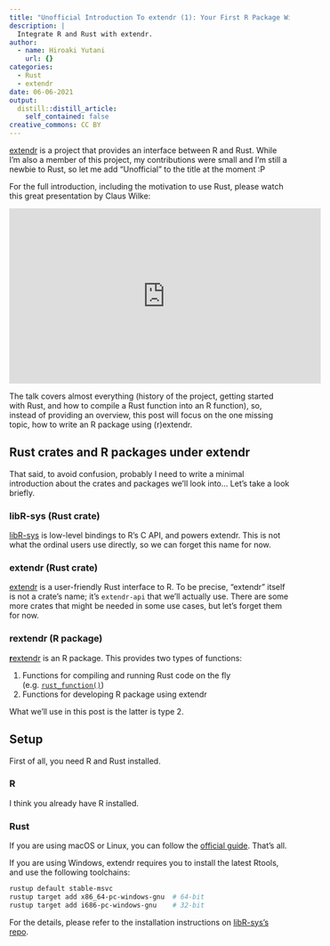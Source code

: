 ```yaml
---
title: "Unofficial Introduction To extendr (1): Your First R Package With Rust"
description: |
  Integrate R and Rust with extendr.
author:
  - name: Hiroaki Yutani
    url: {}
categories:
  - Rust
  - extendr
date: 06-06-2021
output:
  distill::distill_article:
    self_contained: false
creative_commons: CC BY
---
```



[extendr](https://github.com/extendr/extendr) is a project that provides an
interface between R and Rust. While I'm also a member of this project,
my contributions were small and I'm still a newbie to Rust, so let me add
"Unofficial" to the title at the moment :P

For the full introduction, including the motivation to use Rust, please watch
this great presentation by Claus Wilke:

<iframe width="560" height="315" src="https://www.youtube.com/embed/EX7YG2pmcC8" title="YouTube video player" frameborder="0" allow="accelerometer; autoplay; clipboard-write; encrypted-media; gyroscope; picture-in-picture" allowfullscreen></iframe>

The talk covers almost everything (history of the project, getting started with Rust,
and how to compile a Rust function into an R function), so, instead of providing
an overview, this post will focus on the one missing topic, how to write an R
package using (r)extendr.

## Rust crates and R packages under extendr

That said, to avoid confusion, probably I need to write a minimal introduction
about the crates and packages we'll look into...
Let's take a look briefly.

### libR-sys (Rust crate)

[libR-sys](https://github.com/extendr/libR-sys) is low-level bindings to R's C
API, and powers extendr. This is not what the ordinal users use directly,
so we can forget this name for now.

### extendr (Rust crate)

[extendr](https://github.com/extendr/extendr) is a user-friendly Rust interface
to R. To be precise, "extendr" itself is not a crate's name; it's `extendr-api`
that we'll actually use. There are some more crates that might be needed in some
use cases, but let's forget them for now.

### rextendr (R package)

[**r**extendr](https://github.com/extendr/rextendr) is an R package. This provides
two types of functions:

1. Functions for compiling and running Rust code on the fly (e.g. [`rust_function()`](https://extendr.github.io/rextendr/reference/rust_source.html))
2. Functions for developing R package using extendr

What we'll use in this post is the latter is type 2.

## Setup

First of all, you need R and Rust installed.

### R

I think you already have R installed.

### Rust

If you are using macOS or Linux, you can follow the [official guide](https://www.rust-lang.org/tools/install). That's all.

If you are using Windows, extendr requires you to install the latest Rtools, and
use the following toolchains:

``` sh
rustup default stable-msvc
rustup target add x86_64-pc-windows-gnu  # 64-bit
rustup target add i686-pc-windows-gnu    # 32-bit
```

For the details, please refer to the installation instructions on [libR-sys's repo](https://github.com/extendr/libR-sys/#installation).

